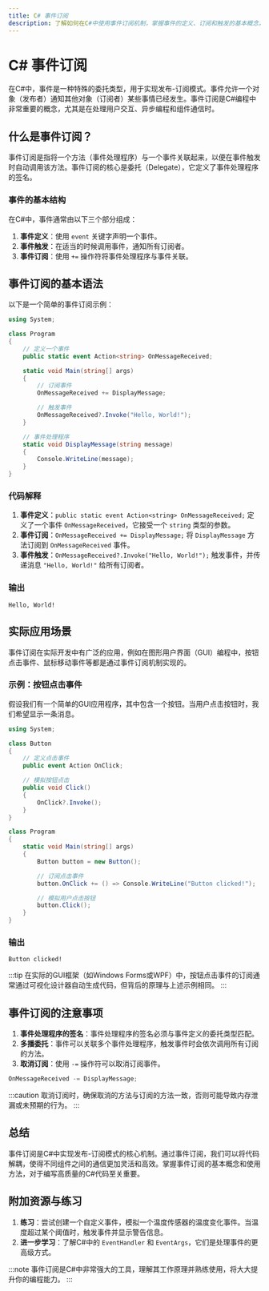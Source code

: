```yaml
---
title: C# 事件订阅
description: 了解如何在C#中使用事件订阅机制，掌握事件的定义、订阅和触发的基本概念，并通过实际案例加深理解。
---
```


# C# 事件订阅

在C#中，事件是一种特殊的委托类型，用于实现发布-订阅模式。事件允许一个对象（发布者）通知其他对象（订阅者）某些事情已经发生。事件订阅是C#编程中非常重要的概念，尤其是在处理用户交互、异步编程和组件通信时。

## 什么是事件订阅？

事件订阅是指将一个方法（事件处理程序）与一个事件关联起来，以便在事件触发时自动调用该方法。事件订阅的核心是委托（Delegate），它定义了事件处理程序的签名。

### 事件的基本结构

在C#中，事件通常由以下三个部分组成：

1. **事件定义**：使用 `event` 关键字声明一个事件。
2. **事件触发**：在适当的时候调用事件，通知所有订阅者。
3. **事件订阅**：使用 `+=` 操作符将事件处理程序与事件关联。

## 事件订阅的基本语法

以下是一个简单的事件订阅示例：

```csharp
using System;

class Program
{
    // 定义一个事件
    public static event Action<string> OnMessageReceived;

    static void Main(string[] args)
    {
        // 订阅事件
        OnMessageReceived += DisplayMessage;

        // 触发事件
        OnMessageReceived?.Invoke("Hello, World!");
    }

    // 事件处理程序
    static void DisplayMessage(string message)
    {
        Console.WriteLine(message);
    }
}
```

### 代码解释

1. **事件定义**：`public static event Action<string> OnMessageReceived;` 定义了一个事件 `OnMessageReceived`，它接受一个 `string` 类型的参数。
2. **事件订阅**：`OnMessageReceived += DisplayMessage;` 将 `DisplayMessage` 方法订阅到 `OnMessageReceived` 事件。
3. **事件触发**：`OnMessageReceived?.Invoke("Hello, World!");` 触发事件，并传递消息 `"Hello, World!"` 给所有订阅者。

### 输出

```
Hello, World!
```

## 实际应用场景

事件订阅在实际开发中有广泛的应用，例如在图形用户界面（GUI）编程中，按钮点击事件、鼠标移动事件等都是通过事件订阅机制实现的。

### 示例：按钮点击事件

假设我们有一个简单的GUI应用程序，其中包含一个按钮。当用户点击按钮时，我们希望显示一条消息。

```csharp
using System;

class Button
{
    // 定义点击事件
    public event Action OnClick;

    // 模拟按钮点击
    public void Click()
    {
        OnClick?.Invoke();
    }
}

class Program
{
    static void Main(string[] args)
    {
        Button button = new Button();

        // 订阅点击事件
        button.OnClick += () => Console.WriteLine("Button clicked!");

        // 模拟用户点击按钮
        button.Click();
    }
}
```

### 输出

```
Button clicked!
```

:::tip
在实际的GUI框架（如Windows Forms或WPF）中，按钮点击事件的订阅通常通过可视化设计器自动生成代码，但背后的原理与上述示例相同。
:::

## 事件订阅的注意事项

1. **事件处理程序的签名**：事件处理程序的签名必须与事件定义的委托类型匹配。
2. **多播委托**：事件可以关联多个事件处理程序，触发事件时会依次调用所有订阅的方法。
3. **取消订阅**：使用 `-=` 操作符可以取消订阅事件。

```csharp
OnMessageReceived -= DisplayMessage;
```

:::caution
取消订阅时，确保取消的方法与订阅的方法一致，否则可能导致内存泄漏或未预期的行为。
:::

## 总结

事件订阅是C#中实现发布-订阅模式的核心机制。通过事件订阅，我们可以将代码解耦，使得不同组件之间的通信更加灵活和高效。掌握事件订阅的基本概念和使用方法，对于编写高质量的C#代码至关重要。

## 附加资源与练习

1. **练习**：尝试创建一个自定义事件，模拟一个温度传感器的温度变化事件。当温度超过某个阈值时，触发事件并显示警告信息。
2. **进一步学习**：了解C#中的 `EventHandler` 和 `EventArgs`，它们是处理事件的更高级方式。

:::note
事件订阅是C#中非常强大的工具，理解其工作原理并熟练使用，将大大提升你的编程能力。
:::